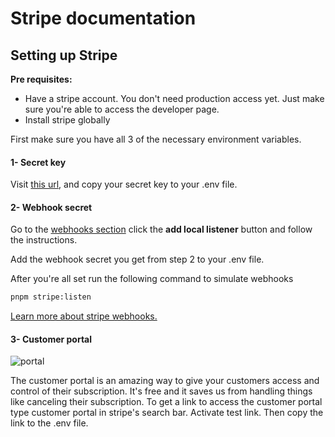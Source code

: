 # Stripe documentation

## Setting up Stripe

**Pre requisites:**

- Have a stripe account. You don't need production access yet. Just make sure you're able to access the developer page.
- Install stripe globally

First make sure you have all 3 of the necessary environment variables.

#### 1- Secret key

Visit [this url](https://dashboard.stripe.com/test/apikeys), and copy your secret key to your .env file.

#### 2- Webhook secret

Go to the [webhooks section](https://dashboard.stripe.com/test/webhooks) click the **add local listener** button and follow the instructions.

Add the webhook secret you get from step 2 to your .env file.

After you're all set run the following command to simulate webhooks

```bash
pnpm stripe:listen
```

[Learn more about stripe webhooks.](https://stripe.com/docs/webhooks)

#### 3- Customer portal

![portal](/assets/customer-portal.jpeg)

The customer portal is an amazing way to give your customers access and control of their subscription. It's free and it saves us from handling things like canceling their subscription. To get a link to access the customer portal type customer portal in stripe's search bar. Activate test link. Then copy the link to the .env file.
